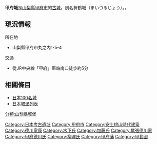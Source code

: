 {{expand Japanese|time=2019-12-09T12:34:48+00:00}}
{{Unreferenced|time=2019-12-09T12:34:48+00:00}}
{{日本城郭概要表|
img=File:Site of Kofu Castle.JPG|
img_width=250px|
tower_struct = 連立式|
name = 甲府城|
pref = 山梨縣|
nihongo=甲府城|
hiragana=こうふじょう|
romaji=Kōfu-j&#333|
ar_called = 舞鶴城、一条小山城|
struct = 梯郭式平山城|
builders = 德川家康|
build_y = 1583年|
revamp = |
rulers = 淺野氏、德川氏、柳澤氏|
reject_y = 1873年|
remains = 石垣、堀|
|cultural asset = 山梨縣史跡
|rebuilding things = 櫓、門
location = {{Coord|35|39|55.04|N|138|34|16.82|E|scale:10000}}|
}}

'''甲府城'''是[[山梨縣|山梨縣]][[甲府市|甲府市]]的[[古城|古城]]。別名舞鶴城（まいづるじょう）。{{link-ja|山梨縣指定史跡|山梨県指定文化財一覧#史跡}}。

== 現況情報 ==
;所在地
* 山梨縣甲府市丸之内1-5-4
;交通
* 從JR中央線「甲府」車站南口徒歩約5分

== 相關條目 ==
*[[日本100名城|日本100名城]]
*[[日本城堡列表|日本城堡列表]]

{{日本100名城}}

{{DEFAULTSORT:Koufu-jou}}
[[分類:山梨縣城堡|分類:山梨縣城堡]]
[[Category:日本考古遺址|Category:日本考古遺址]]
[[Category:甲府市|Category:甲府市]]
[[Category:安土桃山時代建築|Category:安土桃山時代建築]]
[[Category:德川家康|Category:德川家康]]
[[Category:木下氏|Category:木下氏]]
[[Category:加藤氏|Category:加藤氏]]
[[Category:尾張德川家|Category:尾張德川家]]
[[Category:甲府德川氏|Category:甲府德川氏]]
[[Category:柳澤氏|Category:柳澤氏]]
[[Category:甲府藩|Category:甲府藩]]
[[Category:甲斐國|Category:甲斐國]]